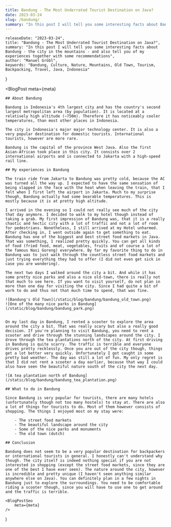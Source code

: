 ```yaml
---
title: Bandung - The Most Underrated Tourist Destination on Java?
date: 2023-03-24
slug: /bandung/
summary: "In this post I will tell you some interesting facts about Bandung - the city in the mountains - and also tell you of my experiences together with some recommendations"
---
```



    releaseDate: "2023-03-24",
    title: "Bandung - The Most Underrated Tourist Destination on Java?",
    summary: "In this post I will tell you some interesting facts about Bandung - the city in the mountains - and also tell you of my experiences together with some recommendations",
    author: "Manuel Gröbl",
    keywords: "Bandung, Culture, Nature, Mountains, Old Town, Tourism, Backpacking, Travel, Java, Indonesia"
}

<BlogPost 
    meta={meta}
>

    ## About Bandung
    
    Bandung is Indonesia's 4th largest city and has the country's second largest metropolitan area (by population). It is located at a relatively high altitude (~750m). Therefore it has noticeably cooler temperatures, than most other places in Indonesia.

    The city is Indonesia's major major technology center. It is also a very popular destination for domestic tourists. International tourists, however are more rare.

    Bandung is the capital of the province West Java. Also the first Asian-African took place in this city. It consists over 2 international airports and is connected to Jakarta with a high-speed rail line.

    ## My experiences in Bandung

    The train ride from Jakarta to Bandung was pretty cold, because the AC was turned all the way up. I expected to have the same sensation of being slapped in the face with the heat when leaving the train, that I felt when I first left the airport in Jakarta. Much to my surprise though, Bandung actually had some bearable temperatures. This is mostly because it is at pretty high altitude.

    I arrived in the evening so I could not really see much of the city that day anymore. I decided to walk to my hotel though instead of taking a grab. My first impression of Bandung was, that it is a really chaotic and hectic city with a lot of traffic and not a lot of room for pedestrians. Nonetheless, I still arrived at my Hotel unharmed. After checking in, I went outside again to get something to eat.
    Bandung has one of the biggest and best street food markets in Java. That was something, I realized pretty quickly. You can get all kinds of food (fried food, meat, vegetables, fruits and of course a lot of the famous Nasi Goreng) everywhere. By far my favorite thing to do in Bandung was to just walk through the countless street food markets and just trying everything they had to offer (I did not even get sick in case you are wondering).

    The next two days I walked around the city a bit. And while it has some pretty nice parks and also a nice old-town, there is really not that much to see here. If you want to visit yourself, do not plan in more than one day for visiting the city. Since I had quite a bit of work to do and thus not that much time to spend, that was fine.

    ![Bandung's Old Town](/static/blog/bandung/bandung_old_town.png)
    ![One of the many nice parks in Bandung](/static/blog/bandung/bandung_park.png)


    On my last day in Bandung, I rented a scooter to explore the area around the city a bit. That was really scary but also a really good decision. If you're planning to visit Bandung, you need to rent a scooter and drive through the stunning landscapes around the city. I drove through the tea plantations north of the city. At first driving in Bandung is quite scarry. The traffic is terrible and everyone drives pretty recklessly. Once you are out of the city though, things get a lot better very quickly. Unfortunately I got caught in some pretty bad weather. The day was still a lot of fun. My only regret is that I did not rent a scooter a day earlier, because that way I could also have seen the beautiful nature south of the city the next day.

    ![A tea plantation north of Bandung](/static/blog/bandung/bandung_tea_plantation.png)

    ## What to do in Bandung

    Since Bandung is very popular for tourists, there are many hotels (unfortunately though not too many hostels) to stay at. There are also a lot of things for tourists to do. Most of them however consists of shopping. The things I enjoyed most on my stay were:

        - The street food markets
        - The beautiful landscape around the city
        - Some of the nice parks and monuments
        - The old town (dutch)

    ## Conclusion

    Bandung does not seem to be a very popular destination for backpackers or international tourists in general. I honestly can't understand why though. The city itself is indeed nothing special if you are not interested in shopping (except the street food markets, since they are one of the best I have ever seen). The nature around the city, however is incredible and pretty unique (I haven't seen anything similar anywhere else on Java). You can definitely plan in a few nights in Bandung just to explore the surroundings. You need to be comfortable riding a scooter though, since you will have to use one to get around and the traffic is terrible.
 
</BlogPost>

    <BlogPostSeo 
        meta={meta}
    />
)